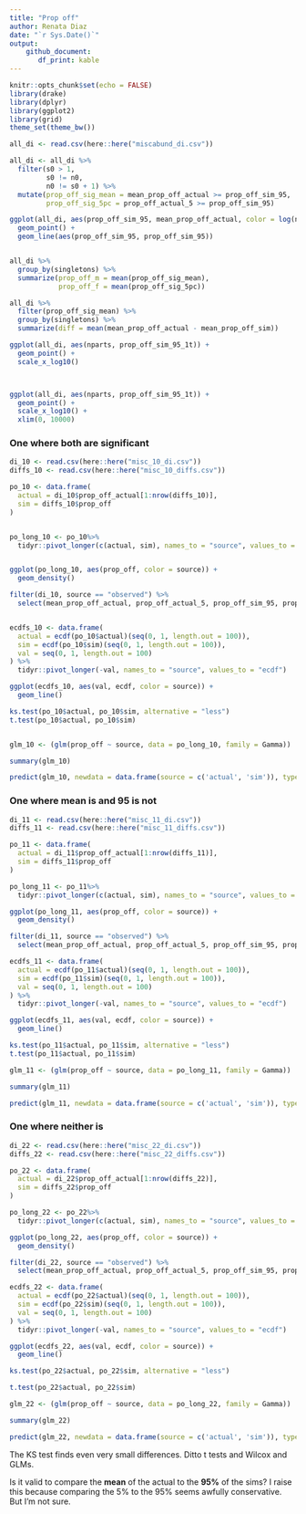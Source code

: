 ```yaml
---
title: "Prop off"
author: Renata Diaz
date: "`r Sys.Date()`"
output: 
    github_document:
       df_print: kable
---
```


```r
knitr::opts_chunk$set(echo = FALSE)
library(drake)
library(dplyr)
library(ggplot2)
library(grid)
theme_set(theme_bw())

all_di <- read.csv(here::here("miscabund_di.csv")) 

all_di <- all_di %>%
  filter(s0 > 1,
         s0 != n0,
         n0 != s0 + 1) %>%
  mutate(prop_off_sig_mean = mean_prop_off_actual >= prop_off_sim_95,
         prop_off_sig_5pc = prop_off_actual_5 >= prop_off_sim_95)


```
```r

ggplot(all_di, aes(prop_off_sim_95, mean_prop_off_actual, color = log(nparts))) +
  geom_point() +
  geom_line(aes(prop_off_sim_95, prop_off_sim_95))


all_di %>%
  group_by(singletons) %>%
  summarize(prop_off_m = mean(prop_off_sig_mean),
            prop_off_f = mean(prop_off_sig_5pc))

all_di %>%
  filter(prop_off_sig_mean) %>%
  group_by(singletons) %>%
  summarize(diff = mean(mean_prop_off_actual - mean_prop_off_sim))

ggplot(all_di, aes(nparts, prop_off_sim_95_1t)) +
  geom_point() +
  scale_x_log10()



ggplot(all_di, aes(nparts, prop_off_sim_95_1t)) +
  geom_point() +
  scale_x_log10() +
  xlim(0, 10000)

```

### One where both are significant

```r
di_10 <- read.csv(here::here("misc_10_di.csv"))
diffs_10 <- read.csv(here::here("misc_10_diffs.csv"))

po_10 <- data.frame(
  actual = di_10$prop_off_actual[1:nrow(diffs_10)],
  sim = diffs_10$prop_off
)


po_long_10 <- po_10%>%
  tidyr::pivot_longer(c(actual, sim), names_to = "source", values_to = "prop_off")


ggplot(po_long_10, aes(prop_off, color = source)) +
  geom_density()

filter(di_10, source == "observed") %>%
  select(mean_prop_off_actual, prop_off_actual_5, prop_off_sim_95, prop_off_sim_95_1t)


ecdfs_10 <- data.frame(
  actual = ecdf(po_10$actual)(seq(0, 1, length.out = 100)),
  sim = ecdf(po_10$sim)(seq(0, 1, length.out = 100)),
  val = seq(0, 1, length.out = 100)
) %>%
  tidyr::pivot_longer(-val, names_to = "source", values_to = "ecdf")

ggplot(ecdfs_10, aes(val, ecdf, color = source)) +
  geom_line()

ks.test(po_10$actual, po_10$sim, alternative = "less")
t.test(po_10$actual, po_10$sim)


glm_10 <- (glm(prop_off ~ source, data = po_long_10, family = Gamma))

summary(glm_10)

predict(glm_10, newdata = data.frame(source = c('actual', 'sim')), type = "response")


```

### One where mean is and 95 is not

```r
di_11 <- read.csv(here::here("misc_11_di.csv"))
diffs_11 <- read.csv(here::here("misc_11_diffs.csv"))

po_11 <- data.frame(
  actual = di_11$prop_off_actual[1:nrow(diffs_11)],
  sim = diffs_11$prop_off
)

po_long_11 <- po_11%>%
  tidyr::pivot_longer(c(actual, sim), names_to = "source", values_to = "prop_off")

ggplot(po_long_11, aes(prop_off, color = source)) +
  geom_density()

filter(di_11, source == "observed") %>%
  select(mean_prop_off_actual, prop_off_actual_5, prop_off_sim_95, prop_off_sim_95_1t)

ecdfs_11 <- data.frame(
  actual = ecdf(po_11$actual)(seq(0, 1, length.out = 100)),
  sim = ecdf(po_11$sim)(seq(0, 1, length.out = 100)),
  val = seq(0, 1, length.out = 100)
) %>%
  tidyr::pivot_longer(-val, names_to = "source", values_to = "ecdf")

ggplot(ecdfs_11, aes(val, ecdf, color = source)) +
  geom_line()

ks.test(po_11$actual, po_11$sim, alternative = "less")
t.test(po_11$actual, po_11$sim)

glm_11 <- (glm(prop_off ~ source, data = po_long_11, family = Gamma))

summary(glm_11)

predict(glm_11, newdata = data.frame(source = c('actual', 'sim')), type = "response")

```


### One where neither is

```r
di_22 <- read.csv(here::here("misc_22_di.csv"))
diffs_22 <- read.csv(here::here("misc_22_diffs.csv"))

po_22 <- data.frame(
  actual = di_22$prop_off_actual[1:nrow(diffs_22)],
  sim = diffs_22$prop_off
)

po_long_22 <- po_22%>%
  tidyr::pivot_longer(c(actual, sim), names_to = "source", values_to = "prop_off")

ggplot(po_long_22, aes(prop_off, color = source)) +
  geom_density()

filter(di_22, source == "observed") %>%
  select(mean_prop_off_actual, prop_off_actual_5, prop_off_sim_95, prop_off_sim_95_1t)

ecdfs_22 <- data.frame(
  actual = ecdf(po_22$actual)(seq(0, 1, length.out = 100)),
  sim = ecdf(po_22$sim)(seq(0, 1, length.out = 100)),
  val = seq(0, 1, length.out = 100)
) %>%
  tidyr::pivot_longer(-val, names_to = "source", values_to = "ecdf")

ggplot(ecdfs_22, aes(val, ecdf, color = source)) +
  geom_line()

ks.test(po_22$actual, po_22$sim, alternative = "less")

t.test(po_22$actual, po_22$sim)

glm_22 <- (glm(prop_off ~ source, data = po_long_22, family = Gamma))

summary(glm_22)

predict(glm_22, newdata = data.frame(source = c('actual', 'sim')), type = "response")

```

The KS test finds even very small differences. Ditto t tests and Wilcox and GLMs.

Is it valid to compare the **mean** of the actual to the **95%** of the sims? I raise this because comparing the 5% to the 95% seems awfully conservative. But I'm not sure. 

